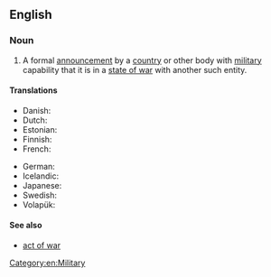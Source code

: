 ==English==

===Noun===
{{wikipedia}}
{{en-noun|declarations of war}}

# A formal [[announcement]] by a [[country]] or other body with [[military]] capability that it is in a [[state of war]] with another such entity.

====Translations====
{{trans-top|a formal announcement by an entity that it is in a state of war with another entity}}
* Danish: {{t|da|krigserklæring|c}}
* Dutch: {{t+|nl|oorlogsverklaring|f}}
* Estonian: {{t|et|sõjakuulutus}}
* Finnish: {{t+|fi|sodanjulistus}}
* French: {{t+|fr|déclaration de guerre|f}}
{{trans-mid}}
* German: {{t+|de|Kriegserklärung|f}}
* Icelandic: {{t|is|Stríðsyfirlýsing|f}}
* Japanese: {{t|ja|宣戦布告|tr=sensen fukoku|sc=Jpan}}
* Swedish: {{t+|sv|krigsförklaring|c}}
* Volapük: {{t|vo|krigisag}}
{{trans-bottom}}

====See also====
* [[act of war]]

[[Category:en:Military]]